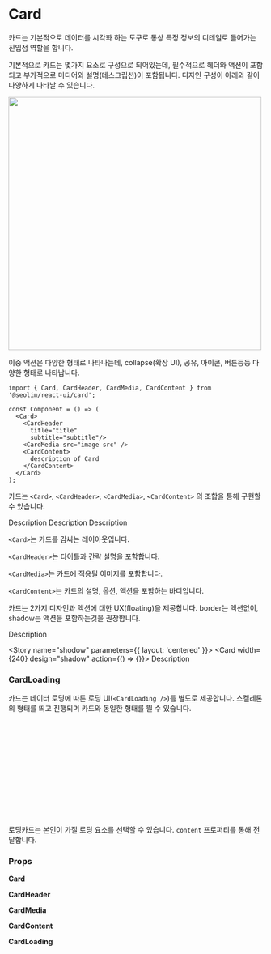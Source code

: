 
<Meta title="component/Card" component={Card} />

# Card

카드는 기본적으로 데이터를 시각화 하는 도구로 통상 특정 정보의 디테일로 들어가는 진입점 역할을 합니다.

기본적으로 카드는 몇가지 요소로 구성으로 되어있는데, 필수적으로 헤더와 액션이 포함되고 부가적으로 미디어와 설명(데스크립션)이 포함됩니다. 디자인 구성이 아래와 같이 다양하게 나타날 수 있습니다.

<Story name="layout">
  <img src={'/card_show.png'} width="500px"/>
</Story>

이중 액션은 다양한 형태로 나타나는데, collapse(확장 UI), 공유, 아이콘, 버튼등등 다양한 형태로 나타납니다. 

```tsx
import { Card, CardHeader, CardMedia, CardContent } from '@seolim/react-ui/card';

const Component = () => (
  <Card>
    <CardHeader
      title="title"
      subtitle="subtitle"/>
    <CardMedia src="image src" />
    <CardContent>
      description of Card
    </CardContent>
  </Card>
);
```

카드는 `<Card>`, `<CardHeader>`, `<CardMedia>`, `<CardContent>` 의 조합을 통해 구현할 수 있습니다.

<Canvas>
  <Story name="media-title-description"
    parameters={{
      layout: 'centered'
    }}>
      <Card width={240}>
        <CardMedia src="/card_img.ng" />
        <CardHeader
          title="title"
          subtitle="subtitle"
        />
        <CardContent>
          Description
        </CardContent>
      </Card>
  </Story>
  <Story name="title-media-desciption"
    parameters={{
      layout: 'centered'
    }}>
      <Card width={240}>
        <CardHeader
          title="title"
          subtitle="subtitle"
        />
        <CardMedia src="/card_img.png" />
        <CardContent>
          Description
        </CardContent>
      </Card>
  </Story>
  <Story name="title-description"
    parameters={{
      layout: 'centered'
    }}>
      <Card width={240}>
        <CardHeader
          title="title"
          subtitle="subtitle"
        />
        <CardContent>
          Description
        </CardContent>
      </Card>
  </Story>
</Canvas>

`<Card>`는 카드를 감싸는 레이아웃입니다.

`<CardHeader>`는 타이틀과 간략 설명을 포함합니다.

`<CardMedia>`는 카드에 적용될 이미지를 포함합니다.

`<CardContent>`는 카드의 설명, 옵션, 액션을 포함하는 바디입니다.

카드는 2가지 디자인과 액션에 대한 UX(floating)을 제공합니다. border는 액션없이, shadow는 액션을 포함하는것을 권장합니다.

<Canvas>
  <Story name="border"
    parameters={{
      layout: 'centered'
    }}>
    <Card width="240px">
      <CardHeader
        title="title"
        subtitle="subtitle"
      />
      <CardMedia src="/card_img.png" />
      <CardContent>
        Description
      </CardContent>
    </Card>
  </Story>
  
  <Story name="shodow"
    parameters={{
      layout: 'centered'
    }}>
    <Card width={240} design="shadow" action={() => {}}>
      <CardHeader
        title="title"
        subtitle="subtitle"
      />
      <CardMedia src="/card_img.png" />
      <CardContent>
        Description
      </CardContent>
    </Card>
  </Story>
</Canvas>

### CardLoading

카드는 데이터 로딩에 따른 로딩 UI(`<CardLoading />`)를 별도로 제공합니다. 스켈레톤의 형태를 띄고 진행되며 카드와 동일한 형태를 띌 수 있습니다.

```typescript
import { CardLoading, Card } from '@seolim/react-ui/card';

const Component = () => {
  const { data, loading } = useFetch('api');

  return (
    <>
      {(loading || !data)
        ? <CardLoading />
        : <Card />}
    </>
  )
}
```

로딩카드는 본인이 가질 로딩 요소를 선택할 수 있습니다. `content` 프로퍼티를 통해 전달합니다.

<Canvas>
  <Story name="card_loading_hmc"
    parameters={{ layout: 'centered' }}>
    <CardLoading width={240} content={['header', 'media', 'content']} />
  </Story>
  <Story name="card_loading_mhc"
    parameters={{ layout: 'centered' }}>
    <CardLoading width={240} content={['media', 'header', 'content']} />
  </Story>
  <Story name="card_loading_hc"
    parameters={{ layout: 'centered' }}>
    <CardLoading width={240} content={['header', 'content']} />
  </Story>
</Canvas>

### Props

**Card**

<ArgsTable of={Card} />

**CardHeader**

<ArgsTable of={CardHeader} />

**CardMedia**

<ArgsTable of={CardMedia} />

**CardContent**

<ArgsTable of={CardContent} />

**CardLoading**

<ArgsTable of={CardLoading} />